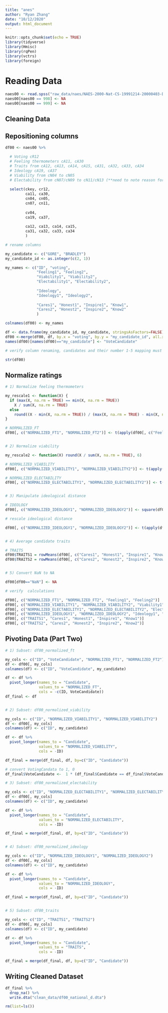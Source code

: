 ```yaml
---
title: "anes"
author: "Ryan Zhang"
date: "10/12/2020"
output: html_document
---
```


```r

knitr::opts_chunk$set(echo = TRUE)
library(tidyverse)
library(Hmisc)
library(rqPen)
library(vctrs)
library(foreign)

```


# Reading Data

```r

naes00 <- read.spss("raw_data/naes/NAES-2000-Nat-CS-19991214-20000403-Data.sav", to.data.frame=TRUE, use.value.labels=FALSE)
naes00[naes00 == 998] <- NA
naes00[naes00 == 999] <- NA

```


## Cleaning Data

## Repositioning columns  

```r

df00 <- naes00 %>%

  # Voting cR12
  # Feeling thermometers cA11, cA30
  # Traits from cA12, cA13, cA14, cA15, cA31, cA32, cA33, cA34
  # Ideology cA19, cA37
  # Viability from cN04 to cN05
  # Electability from cN07/cN09 to cN11/cN13 (**need to note reason for choosing Bush)
  
  select(ckey, cr12, 
         ca11, ca30, 
         cn04, cn05, 
         cn07, cn11,
         
         cv04, 
         ca19, ca37, 
         
         ca12, ca13, ca14, ca15, 
         ca31, ca32, ca33, ca34
         )

# rename columns

my_candidate <- c("GORE", "BRADLEY")
my_candidate_id <- as.integer(c(2, 1))

my_names <- c("ID", "voting", 
              "Feeling1", "Feeling2",
              "Viability1", "Viability2", 
              "Electability1", "Electability2", 
              
              "Ideology", 
              "Ideology1", "Ideology2", 
              
              "Cares1", "Honest1", "Inspire1", "Know1",
              "Cares2", "Honest2", "Inspire2", "Know2"
              )

colnames(df00) <- my_names

```


```r

df <- data.frame(my_candidate_id, my_candidate, stringsAsFactors=FALSE)
df00 <-merge(df00, df, by.x = "voting", by.y = "my_candidate_id", all.x=TRUE)
names(df00)[names(df00)=="my_candidate"] <- "VoteCandidate"

```


```r

# verify column renaming, candidates and their number 1-5 mapping must be correct.

str(df00)

```


## Normalize ratings

```r

# 1) Normalize feeling thermometers

my_rescale1 <- function(X) { 
  if (max(X, na.rm = TRUE) == min(X, na.rm = TRUE)) 
    X / sum(X, na.rm = TRUE)
  else
    round((X - min(X, na.rm = TRUE)) / (max(X, na.rm = TRUE) - min(X, na.rm = TRUE)), 6)
}

# NORMALIZED_FT
df00[, c("NORMALIZED_FT1", "NORMALIZED_FT2")] <- t(apply(df00[, c("Feeling1", "Feeling2")], MARGIN = 1, FUN = my_rescale1))


# 2) Normalize viability

my_rescale2 <- function(X) round(X / sum(X, na.rm = TRUE), 6)

# NORMALIZED_VIABILITY
df00[, c("NORMALIZED_VIABILITY1", "NORMALIZED_VIABILITY2")] <- t(apply(df00[, c("Viability1", "Viability2")], MARGIN = 1, FUN = my_rescale2))

# NORMALIZED_ELECTABILITY 
df00[, c("NORMALIZED_ELECTABILITY1", "NORMALIZED_ELECTABILITY2")] <- t(apply(df00[, c("Electability1", "Electability2")], MARGIN = 1, FUN = my_rescale2))


# 3) Manipulate ideological distance

# IDEOLOGY
df00[, c("NORMALIZED_IDEOLOGY1", "NORMALIZED_IDEOLOGY2")] <- square(df00[, c("Ideology1", "Ideology2")] - df00[, "Ideology"])

# rescale ideological distance

df00[, c("NORMALIZED_IDEOLOGY1", "NORMALIZED_IDEOLOGY2")] <- t(apply(df00[, c("NORMALIZED_IDEOLOGY1", "NORMALIZED_IDEOLOGY2")], MARGIN = 1, FUN = my_rescale1))


# 4) Average candidate traits

# TRAITS
df00$TRAITS1 = rowMeans(df00[, c("Cares1", "Honest1", "Inspire1", "Know1")], na.rm = TRUE) / 10
df00$TRAITS2 = rowMeans(df00[, c("Cares2", "Honest2", "Inspire2", "Know2")], na.rm = TRUE) / 10


# 5) Convert NaN to NA

df00[df00=="NaN"] <- NA

```
 
 
```r

# verify  calculations

df00[, c("NORMALIZED_FT1", "NORMALIZED_FT2", "Feeling1", "Feeling2")]
df00[, c("NORMALIZED_VIABILITY1", "NORMALIZED_VIABILITY2", "Viability1", "Viability2")]
df00[, c("NORMALIZED_ELECTABILITY1", "NORMALIZED_ELECTABILITY2", "Electability1", "Electability2")]
df00[, c("NORMALIZED_IDEOLOGY1", "NORMALIZED_IDEOLOGY2", "Ideology1", "Ideology2")]
df00[, c("TRAITS1", "Cares1", "Honest1", "Inspire1", "Know1")]
df00[, c("TRAITS2", "Cares2", "Honest2", "Inspire2", "Know2")]

```
 
 
## Pivoting Data (Part Two)

```r

# 1) Subset: df00_normalized_ft

my_cols <- c("ID", "VoteCandidate", "NORMALIZED_FT1", "NORMALIZED_FT2")
df <- df00[, my_cols]
colnames(df) <- c("ID", "VoteCandidate", my_candidate)

df <- df %>%
  pivot_longer(names_to = "Candidate", 
               values_to = "NORMALIZED_FT", 
               cols = -c(ID, VoteCandidate))
df_final <- df


# 2) Subset: df00_normalized_viability

my_cols <- c("ID", "NORMALIZED_VIABILITY1", "NORMALIZED_VIABILITY2")
df <- df00[, my_cols]
colnames(df) <- c("ID", my_candidate)

df <- df %>%
  pivot_longer(names_to = "Candidate", 
               values_to = "NORMALIZED_VIABILITY", 
               cols = -ID)

df_final = merge(df_final, df, by=c("ID", "Candidate"))

# convert VotingCandata to 1, 0
df_final$VoteCandidate <-  1 * (df_final$Candidate == df_final$VoteCandidate)

# 3) Subset: df00_normalized_electability

my_cols <- c("ID", "NORMALIZED_ELECTABILITY1", "NORMALIZED_ELECTABILITY2")
df <- df00[, my_cols]
colnames(df) <- c("ID", my_candidate)

df <- df %>%
  pivot_longer(names_to = "Candidate", 
               values_to = "NORMALIZED_ELECTABILITY", 
               cols = -ID)

df_final = merge(df_final, df, by=c("ID", "Candidate"))


# 4) Subset: df00_normalized_ideology

my_cols <- c("ID", "NORMALIZED_IDEOLOGY1", "NORMALIZED_IDEOLOGY2")
df <- df00[, my_cols]
colnames(df) <- c("ID", my_candidate)

df <- df %>%
  pivot_longer(names_to = "Candidate", 
               values_to = "NORMALIZED_IDEOLOGY", 
               cols = -ID)

df_final = merge(df_final, df, by=c("ID", "Candidate"))


# 5) Subset: df00_traits

my_cols <- c("ID", "TRAITS1", "TRAITS2")
df <- df00[, my_cols]
colnames(df) <- c("ID", my_candidate)

df <- df %>%
  pivot_longer(names_to = "Candidate", 
               values_to = "TRAITS", 
               cols = -ID)

df_final = merge(df_final, df, by=c("ID", "Candidate"))

```


## Writing Cleaned Dataset

```r

df_final %>%
  drop_na() %>%
  write.dta("clean_data/df00_national_d.dta")

```


```r

rm(list=ls())

```

